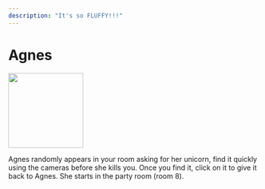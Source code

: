 ```yaml
---
description: "It's so FLUFFY!!!"
---
```



# Agnes

<div style={{ display: 'table-cell', paddingRight: 30 }}>
	<Box>
		<img
			src="../../img/fnag/agnes.svg"
			width="150"
		></img>
	</Box>
</div>
<div style={{ display: 'table-cell', position: 'relative' }}>
	<p
		style={{
			position: 'absolute',
			top: 0,
			width: 'max-content',
			maxWidth: '600px',
		}}
	>
		Agnes randomly appears in your room asking for her unicorn, find it
		quickly using the cameras before she kills you. Once you find it, click
		on it to give it back to Agnes. She starts in the party room (room 8).
	</p>
</div>
